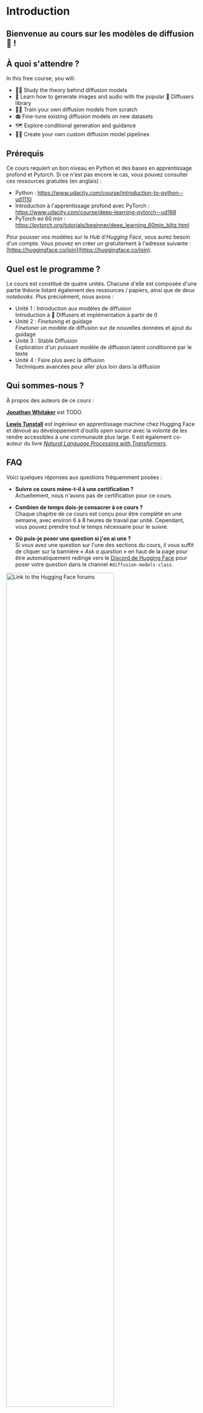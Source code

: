 # Introduction

<CourseFloatingBanner
    unit={0}
    classNames="absolute z-10 right-0 top-0"
/>

## Bienvenue au cours sur les modèles de diffusion 🤗 !

## À quoi s'attendre ?

In this free course, you will:
- 👩‍🎓 Study the theory behind diffusion models
- 🧨 Learn how to generate images and audio with the popular 🤗 Diffusers library
- 🏋️‍♂️ Train your own diffusion models from scratch
- 📻 Fine-tune existing diffusion models on new datasets
- 🗺 Explore conditional generation and guidance
- 🧑‍🔬 Create your own custom diffusion model pipelines


## Prérequis
Ce cours requiert un bon niveau en Python et des bases en apprentissage profond et Pytorch.
Si ce n'est pas encore le cas, vous pouvez consulter ces ressources gratuites (en anglais) :
- Python : https://www.udacity.com/course/introduction-to-python--ud1110
- Introduction à l'apprentissage profond avec PyTorch : https://www.udacity.com/course/deep-learning-pytorch--ud188
- PyTorch en 60 min : https://pytorch.org/tutorials/beginner/deep_learning_60min_blitz.html

Pour pousser vos modèles sur le *Hub* d'*Hugging Face*, vous aurez besoin d'un compte. Vous pouvez en créer un gratuitement à l'adresse suivante : [https://huggingface.co/join](https://huggingface.co/join).


## Quel est le programme ?

Le cours est constitué de quatre unités. Chacune d'elle est composée d'une partie théorie listant également des ressources / papiers, ainsi que de deux *notebooks*. Plus précisément, nous avons :
- Unité 1 : Introduction aux modèles de diffusion  
Introduction à 🤗 Diffusers et implémentation à partir de 0
- Unité 2 : <i>Finetuning</i> et guidage  
*Finetuner* un modèle de diffusion sur de nouvelles données et ajout du guidage
- Unité 3 : Stable Diffusion  
Exploration d'un puissant modèle de diffusion latent conditionné par le texte
- Unité 4 : Faire plus avec la diffusion  
Techniques avancées pour aller plus loin dans la diffusion
	

## Qui sommes-nous ?

À propos des auteurs de ce cours :

[**Jonathan Whitaker**](https://huggingface.co/johnowhitaker) est TODO.

[**Lewis Tunstall**](https://huggingface.co/lewtun) est ingénieur en apprentissage machine chez Hugging Face et dévoué au développement d'outils *open source* avec la volonté de les rendre accessibles à une communauté plus large. Il est également co-auteur du livre [*Natural Language Processing with Transformers*](https://www.oreilly.com/library/view/natural-language-processing/9781098136789/).



## FAQ

Voici quelques réponses aux questions fréquemment posées :

- **Suivre ce cours mène-t-il à une certification ?**  
Actuellement, nous n'avons pas de certification pour ce cours.

- **Combien de temps dois-je consacrer à ce cours ?**  
Chaque chapitre de ce cours est conçu pour être complété en une semaine, avec environ 6 à 8 heures de travail par unité. Cependant, vous pouvez prendre tout le temps nécessaire pour le suivre.

- **Où puis-je poser une question si j'en ai une ?**  
Si vous avez une question sur l'une des sections du cours, il vous suffit de cliquer sur la bannière « *Ask a question* » en haut de la page pour être automatiquement redirigé vers le [Discord de Hugging Face](https://discord.com/invite/JfAtkvEtRb) pour poser votre question dans le channel `#diffusion-models-class`.

<img src="https://huggingface.co/datasets/huggingface-course/documentation-images/resolve/main/en/chapter1/forum-button.png" alt="Link to the Hugging Face forums" width="75%">

- **Où puis-je obtenir le code du cours ?**  
Pour chaque section, vous pouvez cliquer sur la bannière en haut de la page pour exécuter son code :

<img src="https://huggingface.co/datasets/huggingface-course/documentation-images/resolve/main/en/chapter1/notebook-buttons.png" alt="Link to the Hugging Face course notebooks" width="75%">

- **Comment puis-je contribuer au cours ?**  
Il existe de nombreuses façons de contribuer au cours ! Si vous trouvez une coquille ou un bug, veuillez ouvrir une « *Issue* » sur le dépôt [`diffusion-models-class`](https://github.com/huggingface/diffusion-models-class).
Si vous souhaitez aider à traduire le cours dans votre langue maternelle, consultez les instructions [ici](https://github.com/huggingface/diffusion-models-class#translating-the-course-into-your-language).

- **Peut-on réutiliser ce cours?**  
Bien sûr ! Le cours est publié sous la licence [Apache 2 license](https://www.apache.org/licenses/LICENSE-2.0.html). 
Cela signifie que vous devez créditer de manière appropriée, fournir un lien vers la licence et indiquer si des modifications ont été apportées. 
Vous pouvez le faire de toute manière raisonnable, mais pas d'une façon qui suggère que le distributeur de la licence vous approuve ou approuve votre utilisation. 
Si vous souhaitez citer le cours, veuillez utiliser le BibTeX suivant :

```
@misc{huggingfacecourse,
  author = {Hugging Face},
  title = {The Hugging Face Diffusion Models Course, 2022},
  howpublished = "\url{https://huggingface.co/course}",
  year = {2022},
  note = "[Online; accessed <today>]"
}
```


## C'est parti !

Êtes-vous prêt à commencer ? Alors rendez vous à la première unité pour débuter le cours.